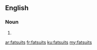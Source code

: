 ==English==

===Noun===
{{head|en|plural}}

# {{plural of|fatsuit|lang=en}}

[[ar:fatsuits]]
[[fr:fatsuits]]
[[ku:fatsuits]]
[[my:fatsuits]]